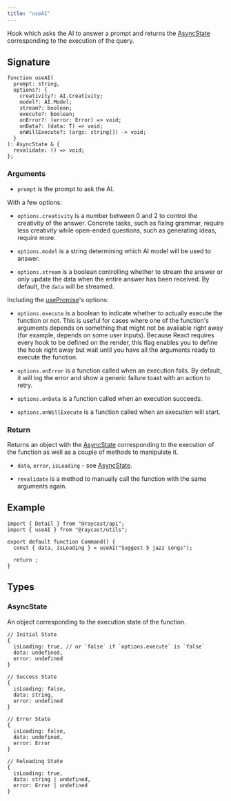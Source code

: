 ```yaml
---
title: "useAI"
---
```


Hook which asks the AI to answer a prompt and returns the [AsyncState](/utilities/react-hooks/useai#asyncstate) corresponding to the execution of the query.

## Signature

```
function useAI(
  prompt: string,
  options?: {
    creativity?: AI.Creativity;
    model?: AI.Model;
    stream?: boolean;
    execute?: boolean;
    onError?: (error: Error) => void;
    onData?: (data: T) => void;
    onWillExecute?: (args: string[]) -> void;
  }
): AsyncState & {
  revalidate: () => void;
};
```

### Arguments

* `prompt` is the prompt to ask the AI.

With a few options:

* `options.creativity` is a number between 0 and 2 to control the creativity of the answer. Concrete tasks, such as fixing grammar, require less creativity while open-ended questions, such as generating ideas, require more.

* `options.model` is a string determining which AI model will be used to answer.

* `options.stream` is a boolean controlling whether to stream the answer or only update the data when the entire answer has been received. By default, the `data` will be streamed.

Including the [usePromise](/utilities/react-hooks/usepromise)'s options:

* `options.execute` is a boolean to indicate whether to actually execute the function or not. This is useful for cases where one of the function's arguments depends on something that might not be available right away (for example, depends on some user inputs). Because React requires every hook to be defined on the render, this flag enables you to define the hook right away but wait until you have all the arguments ready to execute the function.

* `options.onError` is a function called when an execution fails. By default, it will log the error and show a generic failure toast with an action to retry.

* `options.onData` is a function called when an execution succeeds.

* `options.onWillExecute` is a function called when an execution will start.

### Return

Returns an object with the [AsyncState](/utilities/react-hooks/useai#asyncstate) corresponding to the execution of the function as well as a couple of methods to manipulate it.

* `data`, `error`, `isLoading` \- see [AsyncState](/utilities/react-hooks/useai#asyncstate).

* `revalidate` is a method to manually call the function with the same arguments again.

## Example

```
import { Detail } from "@raycast/api";
import { useAI } from "@raycast/utils";

export default function Command() {
  const { data, isLoading } = useAI("Suggest 5 jazz songs");

  return ;
}
```

## Types

### AsyncState

An object corresponding to the execution state of the function.

```
// Initial State
{
  isLoading: true, // or `false` if `options.execute` is `false`
  data: undefined,
  error: undefined
}

// Success State
{
  isLoading: false,
  data: string,
  error: undefined
}

// Error State
{
  isLoading: false,
  data: undefined,
  error: Error
}

// Reloading State
{
  isLoading: true,
  data: string | undefined,
  error: Error | undefined
}
```